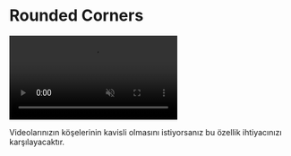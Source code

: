 # Rounded Corners

<video autoPlay muted loop controls>
  <source src="/rounded-corners.mp4" type="video/mp4" />
  Your browser does not support the video tag.
</video>


Videolarınızın köşelerinin kavisli olmasını istiyorsanız bu özellik ihtiyacınızı karşılayacaktır.
